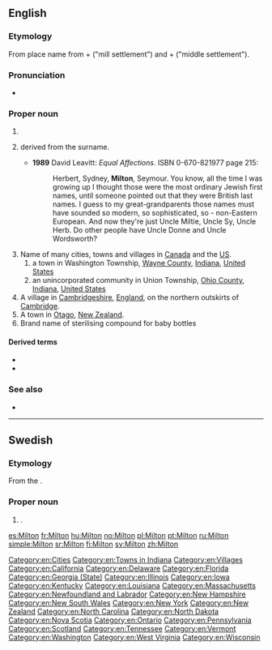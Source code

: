 ==English==

===Etymology===
From {{etyl|ang|en}} place name from {{m|ang|mylen}} + {{m|ang|tun}} ("mill settlement") and {{m|ang|middel}} + {{m|ang|tun}} ("middle settlement").

===Pronunciation===
* {{IPA|/ˈmɪltən/|lang=en}}

===Proper noun===
{{en-proper noun}}

# {{surname|[[habitational]]|lang=en|from=Old English}}
# {{given name|male|from=surnames}} derived from the surname.
#* '''1989''' David Leavitt: ''Equal Affections''. ISBN 0-670-821977 page 215:
#*: Herbert, Sydney, '''Milton''', Seymour. You know, all the time I was growing up I thought those were the most ordinary Jewish first names, until someone pointed out that they were British last names. I guess to my great-grandparents those names must have sounded so modern, so sophisticated, so - non-Eastern European. And now they're just Uncle Miltie, Uncle Sy, Uncle Herb. Do other people have Uncle Donne and Uncle Wordsworth?
# Name of many cities, towns and villages in [[Canada]] and the [[US]].
##a town in Washington Township, [[Wayne County]], [[Indiana]], [[United States]]
##an unincorporated community in Union Township, [[Ohio County]], [[Indiana]], [[United States]]
# A village in [[Cambridgeshire]], [[England]], on the northern outskirts of [[Cambridge]].
# A town in [[Otago]], [[New Zealand]].
# Brand name of sterilising compound for baby bottles

====Derived terms====
* {{l|en|Milton Keynes}}
* {{l|en|New Milton}}

===See also===
* {{pedialite}}

[[Category:en:Cities]]
[[Category:en:Towns in Indiana]]
[[Category:en:Villages]]
[[Category:en:California]]
[[Category:en:Delaware]]
{{C|en|England|Villages in England}}
[[Category:en:Florida]]
[[Category:en:Georgia (State)]]
[[Category:en:Illinois]]
[[Category:en:Iowa]]
[[Category:en:Kentucky]]
[[Category:en:Louisiana]]
[[Category:en:Massachusetts]]
[[Category:en:Newfoundland and Labrador]]
[[Category:en:New Hampshire]]
[[Category:en:New South Wales]]
[[Category:en:New York]]
[[Category:en:New Zealand]]
[[Category:en:North Carolina]]
[[Category:en:North Dakota]]
[[Category:en:Nova Scotia]]
[[Category:en:Ontario]]
[[Category:en:Pennsylvania]]
[[Category:en:Scotland]]
[[Category:en:Tennessee]]
[[Category:en:Vermont]]
[[Category:en:Washington]]
[[Category:en:West Virginia]]
[[Category:en:Wisconsin]]

----

==Swedish==

===Etymology===
From the {{etyl|en|sv}} {{m|en|Milton}}.

===Proper noun===
{{head|sv|proper noun}}

# {{given name|male|lang=sv}}.

[[es:Milton]]
[[fr:Milton]]
[[hu:Milton]]
[[no:Milton]]
[[pl:Milton]]
[[pt:Milton]]
[[ru:Milton]]
[[simple:Milton]]
[[sr:Milton]]
[[fi:Milton]]
[[sv:Milton]]
[[zh:Milton]]